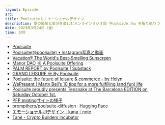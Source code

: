 ```yaml
---
layout: Episode
src: 
title: Poolsuiteとエモーショナルデザイン
description: 夏の陽気な気分を楽しむオンラインラジオ局「Poolside.fm」を振り返りつつ、D2Cブランド「Vacation」や「Poolsuite」へのリブランド、Web3への進出、それらから見る一貫したエモーショナルデザインについて話しました。
date: 2023年3月24日（金）
time: 分秒
---
```


- [Poolsuite](https://poolsuite.fm/)
- [Poolsuite(@poolsuite) • Instagram写真と動画](https://www.instagram.com/poolsuite/)
- [Vacation® The World's Best-Smelling Sunscreen](https://www.vacation.inc/)
- [Manor DAO ☼ A Poolsuite Offering](https://manordao.com/)
- [PALM REPORT by Poolsuite | Substack](https://www.palm.report/)
- [GRAND LEISURE ☼ By Poolsuite](https://grandleisure.org/)
- [Poolsuite: the future of leisure & commerce - by Holyn](https://holla.substack.com/p/poolsuite-the-future-of-leisure-and)
- [WePresent | Marty Bell’s 10 tips for a more fulfilling (and fun) life](https://wepresent.wetransfer.com/stories/manifesto-marty-bell)
- [Poolsuite proudly presents Tensnake at The Barcelona EDITION on Saturday October 1st.](https://invite.poolsuite.net/)
- [PFP mintingサイトの様子](https://twitter.com/Poolsuite/status/1567231418568155136)
- [prompthero/poolsuite-diffusion · Hugging Face](https://huggingface.co/prompthero/poolsuite-diffusion)
- [エモーショナルUIデザイン｜kana｜note](https://note.com/kana/n/n69fc5c507c66)
- [Tané - Crypto Builders Incubator](https://tanelabs.com/ja/articles/vnmlg3tx0f)
